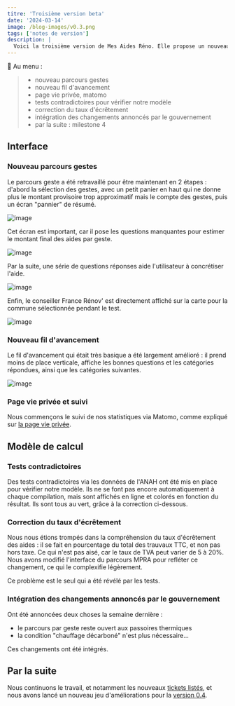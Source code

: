 ```yaml
---
titre: 'Troisième version beta'
date: '2024-03-14'
image: /blog-images/v0.3.png
tags: ['notes de version']
description: |
  Voici la troisième version de Mes Aides Réno. Elle propose un nouveau parcours gestes en deux étapes, une fiabilisation des calculs via des tests contradictoires et des mises à jour reglementaires.
---
```


📜 Au menu :

> - nouveau parcours gestes
> - nouveau fil d'avancement
> - page vie privée, matomo
> - tests contradictoires pour vérifier notre modèle
> - correction du taux d'écrêtement
> - intégration des changements annoncés par le gouvernement
> - par la suite : milestone 4

## Interface

### Nouveau parcours gestes

Le parcours geste a été retravaillé pour être maintenant en 2 étapes : d'abord la sélection des gestes, avec un petit panier en haut qui ne donne plus le montant provisoire trop approximatif mais le compte des gestes, puis un écran "pannier" de résumé.

![image](v0.3-gestes.png)

Cet écran est important, car il pose les questions manquantes pour estimer le montant final des aides par geste.

![image](v0.3-pannier-gestes.png)

Par la suite, une série de questions réponses aide l'utilisateur à concrétiser l'aide.

![image](v0.3-gestes-faq.png)

Enfin, le conseiller France Rénov' est directement affiché sur la carte pour la commune sélectionnée pendant le test.

![image](v0.3-conseiller-carte.png)

### Nouveau fil d'avancement

Le fil d'avancement qui était très basique a été largement amélioré : il prend moins de place verticale, affiche les bonnes questions et les catégories répondues, ainsi que les catégories suivantes.

![image](v0.3-avancement.gif)

### Page vie privée et suivi

Nous commençons le suivi de nos statistiques via Matomo, comme expliqué sur [la page vie privée](https://mesaidesreno.beta.gouv.fr/confidentialite).

## Modèle de calcul

### Tests contradictoires

Des tests contradictoires via les données de l'ANAH ont été mis en place pour vérifier notre modèle. Ils ne se font pas encore automatiquement à chaque compilation, mais sont affichés en ligne et colorés en fonction du résultat. Ils sont tous au vert, grâce à la correction ci-dessous.

### Correction du taux d'écrêtement

Nous nous étions trompés dans la compréhension du taux d'écrêtement des aides : il se fait en pourcentage du total des trauvaux TTC, et non pas hors taxe. Ce qui n'est pas aisé, car le taux de TVA peut varier de 5 à 20%. Nous avons modifié l'interface du parcours MPRA pour refléter ce changement, ce qui le complexifie légèrement.

Ce problème est le seul qui a été révélé par les tests.

### Intégration des changements annoncés par le gouvernement

Ont été annoncées deux choses la semaine dernière :

- le parcours par geste reste ouvert aux passoires thermiques
- la condition "chauffage décarboné" n'est plus nécessaire...

Ces changements ont été intégrés.

## Par la suite

Nous continuons le travail, et notamment les nouveaux [tickets listés](https://github.com/betagouv/reno/issues), et nous avons lancé un nouveau jeu d'améliorations pour la [version 0.4](https://github.com/betagouv/reno/milestone/2).
